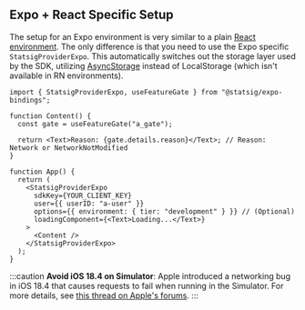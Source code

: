 
## Expo + React Specific Setup

The setup for an Expo environment is very similar to a plain [React environment](/client/javascript-sdk/react).
The only difference is that you need to use the Expo specific `StatsigProviderExpo`.
This automatically switches out the storage layer used by the SDK, utilizing [AsyncStorage](https://github.com/react-native-async-storage) instead of LocalStorage (which isn't available in RN environments).

```tsx
import { StatsigProviderExpo, useFeatureGate } from "@statsig/expo-bindings";

function Content() {
  const gate = useFeatureGate("a_gate");

  return <Text>Reason: {gate.details.reason}</Text>; // Reason: Network or NetworkNotModified
}

function App() {
  return (
    <StatsigProviderExpo
      sdkKey={YOUR_CLIENT_KEY}
      user={{ userID: "a-user" }}
      options={{ environment: { tier: "development" } }} // (Optional)
      loadingComponent={<Text>Loading...</Text>}
    >
      <Content />
    </StatsigProviderExpo>
  );
}
```

:::caution
**Avoid iOS 18.4 on Simulator**: Apple introduced a networking bug in iOS 18.4 that causes requests to fail when running in the Simulator. For more details, see [this thread on Apple's forums](https://developer.apple.com/forums/thread/777999).
:::

